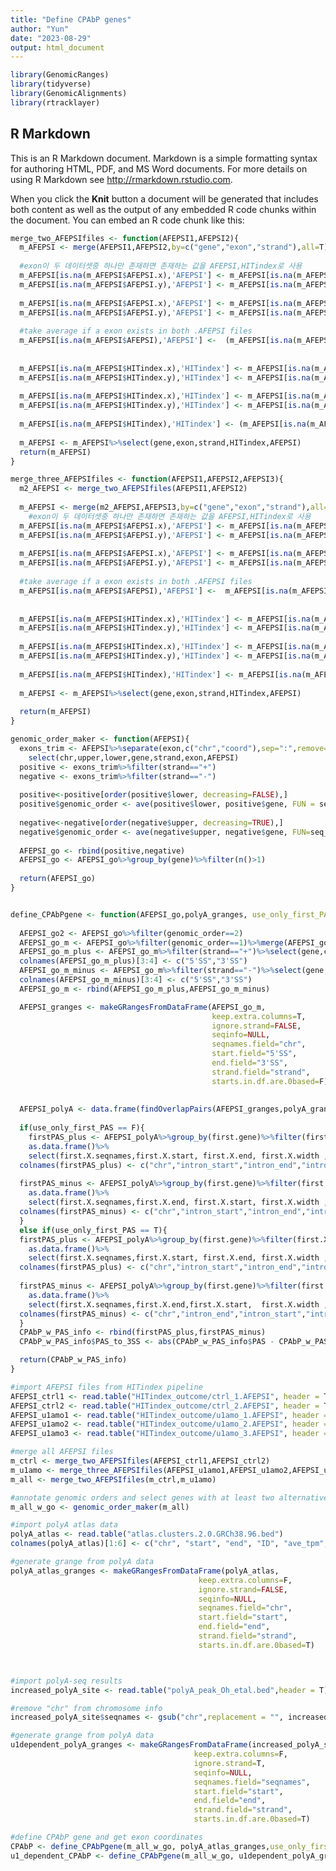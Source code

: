 ```yaml
---
title: "Define CPAbP genes"
author: "Yun"
date: "2023-08-29"
output: html_document
---
```


```r
library(GenomicRanges)
library(tidyverse)
library(GenomicAlignments)
library(rtracklayer)
```

## R Markdown

This is an R Markdown document. Markdown is a simple formatting syntax for authoring HTML, PDF, and MS Word documents. For more details on using R Markdown see <http://rmarkdown.rstudio.com>.

When you click the **Knit** button a document will be generated that includes both content as well as the output of any embedded R code chunks within the document. You can embed an R code chunk like this:



```r

merge_two_AFEPSIfiles <- function(AFEPSI1,AFEPSI2){
  m_AFEPSI <- merge(AFEPSI1,AFEPSI2,by=c("gene","exon","strand"),all=T)
  
  #exon이 두 데이터셋중 하나만 존재하면 존재하는 값을 AFEPSI,HITindex로 사용
  m_AFEPSI[is.na(m_AFEPSI$AFEPSI.x),'AFEPSI'] <- m_AFEPSI[is.na(m_AFEPSI$AFEPSI.x),'AFEPSI.y']
  m_AFEPSI[is.na(m_AFEPSI$AFEPSI.y),'AFEPSI'] <- m_AFEPSI[is.na(m_AFEPSI$AFEPSI.y),'AFEPSI.x']
  
  m_AFEPSI[is.na(m_AFEPSI$AFEPSI.x),'AFEPSI'] <- m_AFEPSI[is.na(m_AFEPSI$AFEPSI.x),'AFEPSI.y']
  m_AFEPSI[is.na(m_AFEPSI$AFEPSI.y),'AFEPSI'] <- m_AFEPSI[is.na(m_AFEPSI$AFEPSI.y),'AFEPSI.x']
  
  #take average if a exon exists in both .AFEPSI files
  m_AFEPSI[is.na(m_AFEPSI$AFEPSI),'AFEPSI'] <-  (m_AFEPSI[is.na(m_AFEPSI$AFEPSI),'AFEPSI.x'] + m_AFEPSI[is.na(m_AFEPSI$AFEPSI),'AFEPSI.y']) / 2
  
  
  m_AFEPSI[is.na(m_AFEPSI$HITindex.x),'HITindex'] <- m_AFEPSI[is.na(m_AFEPSI$HITindex.x),'HITindex.y']
  m_AFEPSI[is.na(m_AFEPSI$HITindex.y),'HITindex'] <- m_AFEPSI[is.na(m_AFEPSI$HITindex.y),'HITindex.x']
  
  m_AFEPSI[is.na(m_AFEPSI$HITindex.x),'HITindex'] <- m_AFEPSI[is.na(m_AFEPSI$HITindex.x),'HITindex.y']
  m_AFEPSI[is.na(m_AFEPSI$HITindex.y),'HITindex'] <- m_AFEPSI[is.na(m_AFEPSI$HITindex.y),'HITindex.x']
  
  m_AFEPSI[is.na(m_AFEPSI$HITindex),'HITindex'] <- (m_AFEPSI[is.na(m_AFEPSI$HITindex),'HITindex.x'] + m_AFEPSI[is.na(m_AFEPSI$HITindex),'HITindex.y']) / 2
  
  m_AFEPSI <- m_AFEPSI%>%select(gene,exon,strand,HITindex,AFEPSI)
  return(m_AFEPSI)
}

merge_three_AFEPSIfiles <- function(AFEPSI1,AFEPSI2,AFEPSI3){
  m2_AFEPSI <- merge_two_AFEPSIfiles(AFEPSI1,AFEPSI2)
  
  m_AFEPSI <- merge(m2_AFEPSI,AFEPSI3,by=c("gene","exon","strand"),all=T)
    #exon이 두 데이터셋중 하나만 존재하면 존재하는 값을 AFEPSI,HITindex로 사용
  m_AFEPSI[is.na(m_AFEPSI$AFEPSI.x),'AFEPSI'] <- m_AFEPSI[is.na(m_AFEPSI$AFEPSI.x),'AFEPSI.y']
  m_AFEPSI[is.na(m_AFEPSI$AFEPSI.y),'AFEPSI'] <- m_AFEPSI[is.na(m_AFEPSI$AFEPSI.y),'AFEPSI.x']
  
  m_AFEPSI[is.na(m_AFEPSI$AFEPSI.x),'AFEPSI'] <- m_AFEPSI[is.na(m_AFEPSI$AFEPSI.x),'AFEPSI.y']
  m_AFEPSI[is.na(m_AFEPSI$AFEPSI.y),'AFEPSI'] <- m_AFEPSI[is.na(m_AFEPSI$AFEPSI.y),'AFEPSI.x']
  
  #take average if a exon exists in both .AFEPSI files
  m_AFEPSI[is.na(m_AFEPSI$AFEPSI),'AFEPSI'] <-  m_AFEPSI[is.na(m_AFEPSI$AFEPSI),'AFEPSI.x']*2/3 + m_AFEPSI[is.na(m_AFEPSI$AFEPSI),'AFEPSI.y'] / 3
  
  
  m_AFEPSI[is.na(m_AFEPSI$HITindex.x),'HITindex'] <- m_AFEPSI[is.na(m_AFEPSI$HITindex.x),'HITindex.y']
  m_AFEPSI[is.na(m_AFEPSI$HITindex.y),'HITindex'] <- m_AFEPSI[is.na(m_AFEPSI$HITindex.y),'HITindex.x']
  
  m_AFEPSI[is.na(m_AFEPSI$HITindex.x),'HITindex'] <- m_AFEPSI[is.na(m_AFEPSI$HITindex.x),'HITindex.y']
  m_AFEPSI[is.na(m_AFEPSI$HITindex.y),'HITindex'] <- m_AFEPSI[is.na(m_AFEPSI$HITindex.y),'HITindex.x']
  
  m_AFEPSI[is.na(m_AFEPSI$HITindex),'HITindex'] <- m_AFEPSI[is.na(m_AFEPSI$HITindex),'HITindex.x'] *2/3 + m_AFEPSI[is.na(m_AFEPSI$HITindex),'HITindex.y'] / 3
  
  m_AFEPSI <- m_AFEPSI%>%select(gene,exon,strand,HITindex,AFEPSI)
  
  return(m_AFEPSI)
}

genomic_order_maker <- function(AFEPSI){
  exons_trim <- AFEPSI%>%separate(exon,c("chr","coord"),sep=":",remove=F)%>%separate(coord,c("upper","lower"),sep="-",convert=T)%>%
    select(chr,upper,lower,gene,strand,exon,AFEPSI)
  positive <- exons_trim%>%filter(strand=="+")
  negative <- exons_trim%>%filter(strand=="-")
  
  positive<-positive[order(positive$lower, decreasing=FALSE),]
  positive$genomic_order <- ave(positive$lower, positive$gene, FUN = seq_along)
  
  negative<-negative[order(negative$upper, decreasing=TRUE),]
  negative$genomic_order <- ave(negative$upper, negative$gene, FUN=seq_along)
  
  AFEPSI_go <- rbind(positive,negative)
  AFEPSI_go <- AFEPSI_go%>%group_by(gene)%>%filter(n()>1)
  
  return(AFEPSI_go)
}


define_CPAbPgene <- function(AFEPSI_go,polyA_granges, use_only_first_PAS = T){
  
  AFEPSI_go2 <- AFEPSI_go%>%filter(genomic_order==2)
  AFEPSI_go_m <- AFEPSI_go%>%filter(genomic_order==1)%>%merge(AFEPSI_go2,by=c("strand","gene","chr"),suffixes=c("_go1","_go2"))
  AFEPSI_go_m_plus <- AFEPSI_go_m%>%filter(strand=="+")%>%select(gene,chr,upper_go1,upper_go2,strand,exon_go1,exon_go2,AFEPSI_go1,AFEPSI_go2)
  colnames(AFEPSI_go_m_plus)[3:4] <- c("5'SS","3'SS")
  AFEPSI_go_m_minus <- AFEPSI_go_m%>%filter(strand=="-")%>%select(gene,chr,lower_go2,lower_go1,strand,exon_go1,exon_go2,AFEPSI_go1,AFEPSI_go2)
  colnames(AFEPSI_go_m_minus)[3:4] <- c("5'SS","3'SS")
  AFEPSI_go_m <- rbind(AFEPSI_go_m_plus,AFEPSI_go_m_minus)

  AFEPSI_granges <- makeGRangesFromDataFrame(AFEPSI_go_m,
                                             keep.extra.columns=T,
                                             ignore.strand=FALSE,
                                             seqinfo=NULL,
                                             seqnames.field="chr",
                                             start.field="5'SS",
                                             end.field="3'SS",
                                             strand.field="strand",
                                             starts.in.df.are.0based=F)
  
  
  AFEPSI_polyA <- data.frame(findOverlapPairs(AFEPSI_granges,polyA_granges))
  
  if(use_only_first_PAS == F){
    firstPAS_plus <- AFEPSI_polyA%>%group_by(first.gene)%>%filter(first.X.strand=="+")%>%
    as.data.frame()%>%
    select(first.X.seqnames,first.X.start, first.X.end, first.X.width ,first.X.strand, first.X.gene, first.X.exon_go1, first.X.exon_go2,second.start)
  colnames(firstPAS_plus) <- c("chr","intron_start","intron_end","intron_width","strand","gene","exon_go1","exon_go2","PAS")
  
  firstPAS_minus <- AFEPSI_polyA%>%group_by(first.gene)%>%filter(first.X.strand=="-")%>%
    as.data.frame()%>%
    select(first.X.seqnames,first.X.end, first.X.start, first.X.width ,first.X.strand, first.X.gene, first.X.exon_go1,first.X.exon_go2,second.end)
  colnames(firstPAS_minus) <- c("chr","intron_start","intron_end","intron_width","strand","gene","exon_go1","exon_go2","PAS")
  }
  else if(use_only_first_PAS == T){
  firstPAS_plus <- AFEPSI_polyA%>%group_by(first.gene)%>%filter(first.X.strand=="+",second.start == min(second.start))%>%
    as.data.frame()%>%
    select(first.X.seqnames,first.X.start, first.X.end, first.X.width ,first.X.strand, first.X.gene, first.X.exon_go1, first.X.exon_go2,second.start)
  colnames(firstPAS_plus) <- c("chr","intron_start","intron_end","intron_width","strand","gene","exon_go1","exon_go2","PAS")
  
  firstPAS_minus <- AFEPSI_polyA%>%group_by(first.gene)%>%filter(first.X.strand=="-",second.end == max(second.end))%>%
    as.data.frame()%>%
    select(first.X.seqnames,first.X.end,first.X.start,  first.X.width ,first.X.strand, first.X.gene, first.X.exon_go1,first.X.exon_go2,second.end)
  colnames(firstPAS_minus) <- c("chr","intron_end","intron_start","intron_width","strand","gene","exon_go1","exon_go2","PAS")
  }
  CPAbP_w_PAS_info <- rbind(firstPAS_plus,firstPAS_minus)
  CPAbP_w_PAS_info$PAS_to_3SS <- abs(CPAbP_w_PAS_info$PAS - CPAbP_w_PAS_info$intron_start) 

  return(CPAbP_w_PAS_info)
}
```


```r
#import AFEPSI files from HITindex pipeline
AFEPSI_ctrl1 <- read.table("HITindex_outcome/ctrl_1.AFEPSI", header = T)
AFEPSI_ctrl2 <- read.table("HITindex_outcome/ctrl_2.AFEPSI", header = T)
AFEPSI_u1amo1 <- read.table("HITindex_outcome/u1amo_1.AFEPSI", header = T)
AFEPSI_u1amo2 <- read.table("HITindex_outcome/u1amo_2.AFEPSI", header = T)
AFEPSI_u1amo3 <- read.table("HITindex_outcome/u1amo_3.AFEPSI", header = T)

#merge all AFEPSI files
m_ctrl <- merge_two_AFEPSIfiles(AFEPSI_ctrl1,AFEPSI_ctrl2)
m_u1amo <- merge_three_AFEPSIfiles(AFEPSI_u1amo1,AFEPSI_u1amo2,AFEPSI_u1amo3)
m_all <- merge_two_AFEPSIfiles(m_ctrl,m_u1amo)

#annotate genomic orders and select genes with at least two alternative promoters
m_all_w_go <- genomic_order_maker(m_all)
```



```r
#import polyA atlas data
polyA_atlas <- read.table("atlas.clusters.2.0.GRCh38.96.bed")
colnames(polyA_atlas)[1:6] <- c("chr", "start", "end", "ID", "ave_tpm", "strand")

#generate grange from polyA data
polyA_atlas_granges <- makeGRangesFromDataFrame(polyA_atlas,
                                          keep.extra.columns=F,
                                          ignore.strand=FALSE,
                                          seqinfo=NULL,
                                          seqnames.field="chr",
                                          start.field="start",
                                          end.field="end",
                                          strand.field="strand",
                                          starts.in.df.are.0based=T)



#import polyA-seq results
increased_polyA_site <- read.table("polyA_peak_Oh_etal.bed",header = T)

#remove "chr" from chromosome info
increased_polyA_site$seqnames <- gsub("chr",replacement = "", increased_polyA_site$seqnames)

#generate grange from polyA data
u1dependent_polyA_granges <- makeGRangesFromDataFrame(increased_polyA_site,
                                         keep.extra.columns=F,
                                         ignore.strand=T,
                                         seqinfo=NULL,
                                         seqnames.field="seqnames",
                                         start.field="start",
                                         end.field="end",
                                         strand.field="strand",
                                         starts.in.df.are.0based=T)

```



```r
#define CPAbP gene and get exon coordinates
CPAbP <- define_CPAbPgene(m_all_w_go, polyA_atlas_granges,use_only_first_PAS = T)
u1_dependent_CPAbP <- define_CPAbPgene(m_all_w_go, u1dependent_polyA_granges,use_only_first_PAS = T)
```

